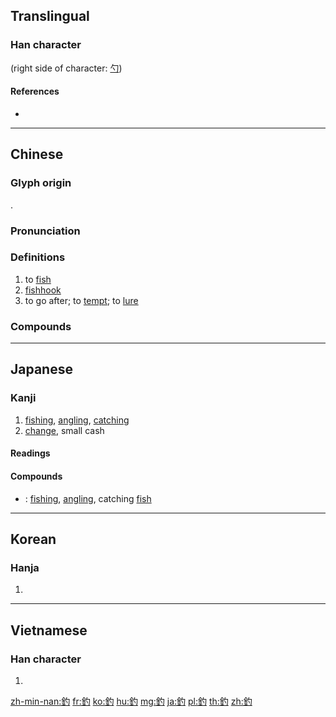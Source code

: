 {{character info/new}}
{{also|钓}}
==Translingual==

===Han character===
{{Han char|rn=167|rad=金|as=03|sn=11|four=87120|canj=CPI}} (right side of character: [[勺]])

====References====
* {{Han ref|kx=1296.130|dkj=40172|dj=1799.180|hdz=64173.020|uh=91E3|ud=37347|bh=B3A8|bd=45992}}

----

==Chinese==
{{zh-forms|s=钓}}

===Glyph origin===
{{Han etym}}
{{Han compound|金|勺|ls=psc|c1=s|c2=p|t1=metal}}.

===Pronunciation===
{{zh-pron
|m=diào
|c=diu3
|c-t=iau1
|h=pfs=tiau
|md=
|mn=tiò
|w=
|mc=y
|oc=y
|cat=v,n
}}

===Definitions===
{{zh-hanzi}}

# to [[fish]]
# [[fishhook]]
# to go after; to [[tempt]]; to [[lure]]

===Compounds===
{{zh-der|太公釣魚|將蝦釣鱉|垂釣|保釣運動|江中釣月|沽名釣譽|欺世釣譽|煙波釣徒|磯釣|煙波釣叟|海釣|釣魚臺|釣友|釣徒|釣名沽譽|釣鼇|釣魚|釣魚竿|釣絲|釣叟|釣人|釣鉤|釣線|釣篷|釣船|釣譽沽名|鮪釣|餌名釣祿|餌釣|釣客|釣名欺世|釣鼇客|釣遊舊地|釣蝦場|釣竿|釣名|釣具|羊裘垂釣|釣餌|釣金龜}}

----

==Japanese==

===Kanji===
{{ja-kanji|grade=c|rs=金03}}

# [[fishing]], [[angling]], [[catching]]
# [[change]], small cash

====Readings====
{{ja-readings
|goon=[[ちょう]] (chō), {{qualifier|historical}} [[てう]] (teu)
|kanon=[[ちょう]] (chō), {{qualifier|historical}} [[てう]] (teu)
|kun=[[つり]] (tsuri), [[つり]] ([[釣り]], tsuri), [[つる]] ([[釣る]], tsuru), [[つるし]] (tsurushi), [[つるし]] ([[釣るし]] / [[釣し]], tsurushi), [[つるす]] ([[釣るす]] / [[釣す]], tsurusu)
}}

====Compounds====
* {{ja-r|魚釣り|さかなつり}}: [[fishing]], [[angling]], catching [[fish]]

----

==Korean==

===Hanja===
{{ko-hanja|hangeul=조|eumhun=|rv=jo|mr=cho|y=co}}

# {{defn|lang=ko|sort=金03}}

----

==Vietnamese==

===Han character===
{{vi-hantu|[[điếu]]|rs=金03}}

# {{defn|lang=vi|sort=金03}}

[[zh-min-nan:釣]]
[[fr:釣]]
[[ko:釣]]
[[hu:釣]]
[[mg:釣]]
[[ja:釣]]
[[pl:釣]]
[[th:釣]]
[[zh:釣]]